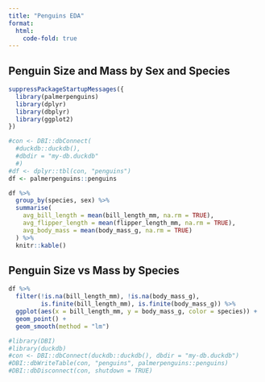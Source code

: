 ```yaml
---
title: "Penguins EDA"
format:
  html:
    code-fold: true
---
```


## Penguin Size and Mass by Sex and Species

```r
suppressPackageStartupMessages({
  library(palmerpenguins)
  library(dplyr)
  library(dbplyr)
  library(ggplot2)
})

#con <- DBI::dbConnect(
  #duckdb::duckdb(), 
  #dbdir = "my-db.duckdb"
  #)
#df <- dplyr::tbl(con, "penguins")
df <- palmerpenguins::penguins
```

```r
df %>%
  group_by(species, sex) %>%
  summarise(
    avg_bill_length = mean(bill_length_mm, na.rm = TRUE),
    avg_flipper_length = mean(flipper_length_mm, na.rm = TRUE),
    avg_body_mass = mean(body_mass_g, na.rm = TRUE)
  ) %>%
  knitr::kable()
```

## Penguin Size vs Mass by Species

```r
df %>%
  filter(!is.na(bill_length_mm), !is.na(body_mass_g), 
         is.finite(bill_length_mm), is.finite(body_mass_g)) %>%
  ggplot(aes(x = bill_length_mm, y = body_mass_g, color = species)) +
  geom_point() + 
  geom_smooth(method = "lm")
```

```r
#library(DBI)
#library(duckdb)
#con <- DBI::dbConnect(duckdb::duckdb(), dbdir = "my-db.duckdb")
#DBI::dbWriteTable(con, "penguins", palmerpenguins::penguins)
#DBI::dbDisconnect(con, shutdown = TRUE)
```
